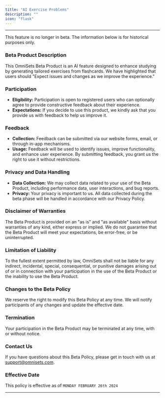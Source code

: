 ```yaml
---
title: "AI Exercise Problems"
description: ""
icon: "flask"
---
```


---

<Warning>
    This feature is no longer in beta. The information below is for historical purposes only.
</Warning>

### Beta Product Description

This OmniSets Beta Product is an AI feature designed to enhance studying by generating tailored exercises from flashcards. We have highlighted that users should "Expect issues and changes as we improve the experience."

### Participation

- **Eligibility:** Participation is open to registered users who can optionally agree to provide constructive feedback about their experience.
- **Expectations:** If you decide to use this product, we kindly ask that you provide us with feedback to help us improve it.

### Feedback

- **Collection:** Feedback can be submitted via our website forms, email, or through in-app mechanisms.
- **Usage:** Feedback will be used to identify issues, improve functionality, and enhance user experience. By submitting feedback, you grant us the right to use it without restrictions.

### Privacy and Data Handling

- **Data Collection:** We may collect data related to your use of the Beta Product, including performance data, user interactions, and bug reports.
- **Privacy:** Your privacy is important to us. All data collected during the beta phase will be handled in accordance with our Privacy Policy.

### Disclaimer of Warranties

The Beta Product is provided on an "as is" and "as available" basis without warranties of any kind, either express or implied. We do not guarantee that the Beta Product will meet your expectations, be error-free, or be uninterrupted.

### Limitation of Liability

To the fullest extent permitted by law, OmniSets shall not be liable for any indirect, incidental, special, consequential, or punitive damages arising out of or in connection with your participation in the use of the Beta Product or the inability to use the Beta Product.

### Changes to the Beta Policy

We reserve the right to modify this Beta Policy at any time. We will notify participants of any changes and update the effective date.

### Termination

Your participation in the Beta Product may be terminated at any time, with or without notice.

### Contact Us

If you have questions about this Beta Policy, please get in touch with us at [support@omnisets.com](mailto:support@omnisets.com).

### Effective Date

This policy is effective as of `MONDAY FEBRUARY 26th 2024`

---